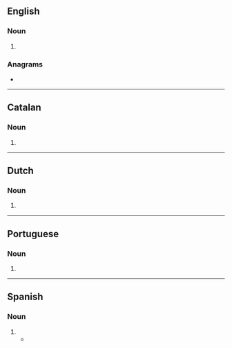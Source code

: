 {{also|Apps|apps.}}
==English==

===Noun===
{{head|en|noun plural form}}

# {{plural of|app|lang=en}}

===Anagrams===
* {{anagrams|en|PAPs|PSAP|Sapp|p'aps|paps}}

----

==Catalan==

===Noun===
{{head|ca|noun form}}

# {{plural of|app|lang=ca}}

----

==Dutch==

===Noun===
{{head|nl|noun plural form}}

# {{nl-noun form of|pl|app}}

----

==Portuguese==

===Noun===
{{head|pt|noun plural form}}

# {{plural of|app|lang=pt}}

----

==Spanish==

===Noun===
{{head|es|noun form}}

# {{plural of|app|lang=es}}
#* {{quote-journal|date=July 31, 2018|author=|title=aplicaciones para moviles|work=Easy design|url=https://www.easd-design.com/aplicaciones-para-moviles/
|passage=Una aplicación móvil es un programa informático diseñado para ejecutarse en un dispositivo móvil, como un teléfono/tableta o reloj.. }}